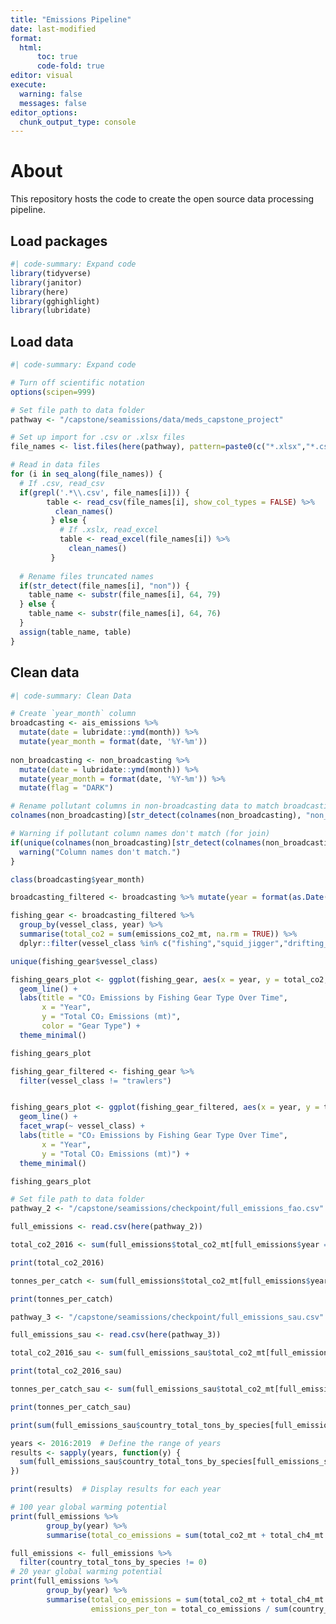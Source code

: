 ```yaml
---
title: "Emissions Pipeline"
date: last-modified
format:
  html:
      toc: true
      code-fold: true
editor: visual
execute:
  warning: false
  messages: false
editor_options: 
  chunk_output_type: console
---
```


# About

This repository hosts the code to create the open source data processing pipeline.

## Load packages

```r
#| code-summary: Expand code
library(tidyverse)
library(janitor)
library(here)
library(gghighlight)
library(lubridate)
```

## Load data

```r
#| code-summary: Expand code

# Turn off scientific notation
options(scipen=999)

# Set file path to data folder
pathway <- "/capstone/seamissions/data/meds_capstone_project"

# Set up import for .csv or .xlsx files
file_names <- list.files(here(pathway), pattern=paste0(c("*.xlsx","*.csv"), collapse="|"), full.names=TRUE)

# Read in data files
for (i in seq_along(file_names)) {
  # If .csv, read_csv
  if(grepl('.*\\.csv', file_names[i])) {
        table <- read_csv(file_names[i], show_col_types = FALSE) %>%
          clean_names()
         } else {
           # If .xslx, read_excel
           table <- read_excel(file_names[i]) %>%
             clean_names()
         }
  
  # Rename files truncated names
  if(str_detect(file_names[i], "non")) {
    table_name <- substr(file_names[i], 64, 79)
  } else {
    table_name <- substr(file_names[i], 64, 76)
  }
  assign(table_name, table)
}
```

## Clean data

```r
#| code-summary: Clean Data

# Create `year_month` column
broadcasting <- ais_emissions %>%
  mutate(date = lubridate::ymd(month)) %>%
  mutate(year_month = format(date, '%Y-%m'))
  
non_broadcasting <- non_broadcasting %>%
  mutate(date = lubridate::ymd(month)) %>%
  mutate(year_month = format(date, '%Y-%m')) %>%
  mutate(flag = "DARK")

# Rename pollutant columns in non-broadcasting data to match broadcasting data
colnames(non_broadcasting)[str_detect(colnames(non_broadcasting), "non_broadcasting")] <- str_remove(colnames(non_broadcasting)[str_detect(colnames(non_broadcasting), "non_broadcasting")], "_non_broadcasting") 

# Warning if pollutant column names don't match (for join)
if(unique(colnames(non_broadcasting)[str_detect(colnames(non_broadcasting), "emissions")] == colnames(broadcasting)[str_detect(colnames(broadcasting), "emissions")]) != TRUE) {
  warning("Column names don't match.")
}
```

```r

class(broadcasting$year_month)

broadcasting_filtered <- broadcasting %>% mutate(year = format(as.Date(paste0(year_month, "-01")), "%Y"))

fishing_gear <- broadcasting_filtered %>%
  group_by(vessel_class, year) %>%
  summarise(total_co2 = sum(emissions_co2_mt, na.rm = TRUE)) %>% 
  dplyr::filter(vessel_class %in% c("fishing","squid_jigger","drifting_longlines","pole_and_line","other_fishing","trollers","fixed_gear","pots_and_traps","set_longlines","set_gillnets","trawlers","dredge_fishing","seiners","purse_seines","tuna_purse_seines","other_purse_seines","other_seines","driftnets"))

unique(fishing_gear$vessel_class)

fishing_gears_plot <- ggplot(fishing_gear, aes(x = year, y = total_co2, color = vessel_class, group = vessel_class)) + 
  geom_line() + 
  labs(title = "CO₂ Emissions by Fishing Gear Type Over Time", 
       x = "Year", 
       y = "Total CO₂ Emissions (mt)", 
       color = "Gear Type") +
  theme_minimal()

fishing_gears_plot
```

```r
fishing_gear_filtered <- fishing_gear %>%
  filter(vessel_class != "trawlers")


fishing_gears_plot <- ggplot(fishing_gear_filtered, aes(x = year, y = total_co2, color = vessel_class, group = vessel_class)) + 
  geom_line() + 
  facet_wrap(~ vessel_class) + 
  labs(title = "CO₂ Emissions by Fishing Gear Type Over Time", 
       x = "Year", 
       y = "Total CO₂ Emissions (mt)") +
  theme_minimal()

fishing_gears_plot


```

```r
# Set file path to data folder
pathway_2 <- "/capstone/seamissions/checkpoint/full_emissions_fao.csv"

full_emissions <- read.csv(here(pathway_2))

total_co2_2016 <- sum(full_emissions$total_co2_mt[full_emissions$year == 2016])

print(total_co2_2016)

tonnes_per_catch <- sum(full_emissions$total_co2_mt[full_emissions$year == 2016], na.rm = TRUE) / sum(full_emissions$country_total_tons_by_species[full_emissions$year == 2016], na.rm = TRUE)

print(tonnes_per_catch)
```

```r
pathway_3 <- "/capstone/seamissions/checkpoint/full_emissions_sau.csv"

full_emissions_sau <- read.csv(here(pathway_3))

total_co2_2016_sau <- sum(full_emissions_sau$total_co2_mt[full_emissions_sau$year == 2016])

print(total_co2_2016_sau)

tonnes_per_catch_sau <- sum(full_emissions_sau$total_co2_mt[full_emissions_sau$year == 2016], na.rm = TRUE) / sum(full_emissions_sau$country_total_tons_by_species[full_emissions_sau$year == 2016], na.rm = TRUE)

print(tonnes_per_catch_sau)

print(sum(full_emissions_sau$country_total_tons_by_species[full_emissions_sau$year == 2019], na.rm = TRUE))

years <- 2016:2019  # Define the range of years
results <- sapply(years, function(y) {
  sum(full_emissions_sau$country_total_tons_by_species[full_emissions_sau$year == y], na.rm = TRUE)
})

print(results)  # Display results for each year
```

```r
# 100 year global warming potential 
print(full_emissions %>% 
        group_by(year) %>% 
        summarise(total_co_emissions = sum(total_co2_mt + total_ch4_mt * 29.8 + total_n2o_mt * 273)))

full_emissions <- full_emissions %>% 
  filter(country_total_tons_by_species != 0)
# 20 year global warming potential 
print(full_emissions %>% 
        group_by(year) %>% 
        summarise(total_co_emissions = sum(total_co2_mt + total_ch4_mt * 82.5 + total_n2o_mt * 273),
                  emissions_per_ton = total_co_emissions / sum(country_total_tons_by_species, na.rm = TRUE)))
```


